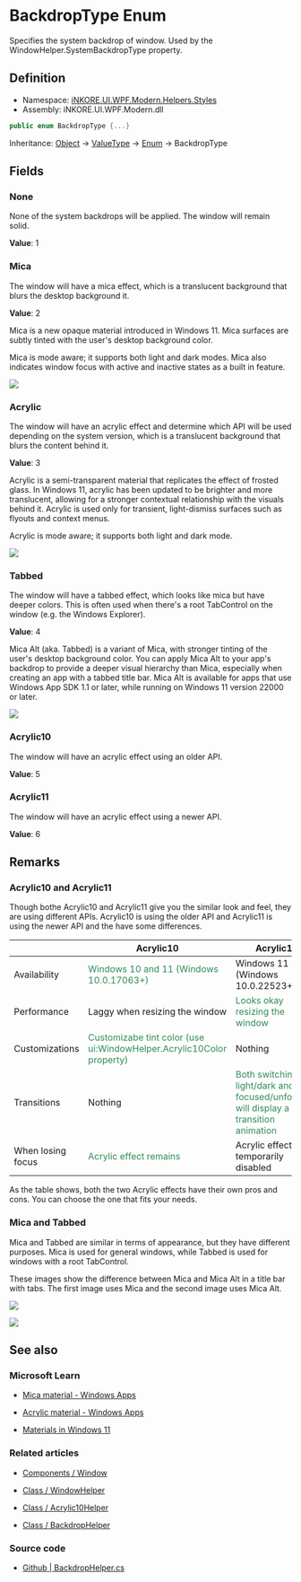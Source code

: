 # BackdropType Enum

Specifies the system backdrop of window. Used by the WindowHelper.SystemBackdropType property.

## Definition

- Namespace: [iNKORE.UI.WPF.Modern.Helpers.Styles](.)
- Assembly: iNKORE.UI.WPF.Modern.dll

```csharp
public enum BackdropType {...}
```

Inheritance: [Object](https://learn.microsoft.com/en-us/dotnet/api/system.object) → [ValueType](https://learn.microsoft.com/en-us/dotnet/api/system.valuetype?view=windowsdesktop-8.0) → [Enum](https://learn.microsoft.com/en-us/dotnet/api/system.enum?view=windowsdesktop-8.0) → BackdropType

## Fields

### None

None of the system backdrops will be applied. The window will remain solid.

**Value**: 1

### Mica

The window will have a mica effect, which is a translucent background that blurs the desktop background it.

**Value**: 2

Mica is a new opaque material introduced in Windows 11. Mica surfaces are subtly tinted with the user's desktop background color.

Mica is mode aware; it supports both light and dark modes. Mica also indicates window focus with active and inactive states as a built in feature.

![](materials_mica_hero_1880.png)

### Acrylic

The window will have an acrylic effect and determine which API will be used depending on the system version, which is a translucent background that blurs the content behind it.

**Value**: 3

Acrylic is a semi-transparent material that replicates the effect of frosted glass. In Windows 11, acrylic has been updated to be brighter and more translucent, allowing for a stronger contextual relationship with the visuals behind it. Acrylic is used only for transient, light-dismiss surfaces such as flyouts and context menus.

Acrylic is mode aware; it supports both light and dark mode.

![](materials_acrylic_hero_1880.png)

### Tabbed

The window will have a tabbed effect, which looks like mica but have deeper colors. This is often used when there's a root TabControl on the window (e.g. the Windows Explorer).

**Value**: 4

Mica Alt (aka. Tabbed) is a variant of Mica, with stronger tinting of the user's desktop background color. You can apply Mica Alt to your app's backdrop to provide a deeper visual hierarchy than Mica, especially when creating an app with a tabbed title bar. Mica Alt is available for apps that use Windows App SDK 1.1 or later, while running on Windows 11 version 22000 or later.

![](mica-alt-tabs.png)

### Acrylic10

The window will have an acrylic effect using an older API.

**Value**: 5

### Acrylic11

The window will have an acrylic effect using a newer API.

**Value**: 6

## Remarks

### Acrylic10 and Acrylic11

Though bothe Acrylic10 and Acrylic11 give you the similar look and feel, they are using different APIs. Acrylic10 is using the older API and Acrylic11 is using the newer API and the have some differences.

|                   | Acrylic10                                                            | Acrylic11                                                                           |
|-------------------|----------------------------------------------------------------------|-------------------------------------------------------------------------------------|
| Availability      | <font color="seagreen">Windows 10 and 11 (Windows 10.0.17063+)</font>                              | Windows 11 (Windows 10.0.22523+)                                                    |
| Performance       | Laggy when resizing the window                                       |  <font color="seagreen">Looks okay resizing the window</font>                                                      |
| Customizations    | <font color="seagreen">Customizabe tint color (use ui:WindowHelper.Acrylic10Color property)</font> | Nothing                                                                             |
| Transitions       | Nothing                                                              | <font color="seagreen">Both switching light/dark and focused/unfocused will display a transition animation</font> |
| When losing focus | <font color="seagreen">Acrylic effect remains</font>                                               | Acrylic effect temporarily disabled                                                 |

As the table shows, both the two Acrylic effects have their own pros and cons. You can choose the one that fits your needs.

### Mica and Tabbed

Mica and Tabbed are similar in terms of appearance, but they have different purposes. Mica is used for general windows, while Tabbed is used for windows with a root TabControl.

These images show the difference between Mica and Mica Alt in a title bar with tabs. The first image uses Mica and the second image uses Mica Alt.

![](mica-tabs.png)

![](mica-alt-tabs.png)

## See also

### Microsoft Learn

- [Mica material - Windows Apps](https://learn.microsoft.com/en-us/windows/apps/design/style/mica)

- [Acrylic material - Windows Apps](https://learn.microsoft.com/en-us/windows/apps/design/style/acrylic)

- [Materials in Windows 11](https://learn.microsoft.com/en-us/windows/apps/design/signature-experiences/materials)

### Related articles

- [Components / Window](%BASE_NAME%/components/dialogs/window#WindowHelper.SystemBackdropType)

- [Class / WindowHelper](%BASE_NAME%/definitions/controls/helpers/window-helper)

- [Class / Acrylic10Helper](%BASE_NAME%/definitions/controls/helpers/acrylic10-helper)

- [Class / BackdropHelper](%BASE_NAME%/definitions/controls/helpers/backdrop-helper)

### Source code

- [Github | BackdropHelper.cs](https://github.com/iNKORE-NET/UI.WPF.Modern/blob/main/source/iNKORE.UI.WPF.Modern/Helpers/Styles/BackdropHelper.cs#L18)